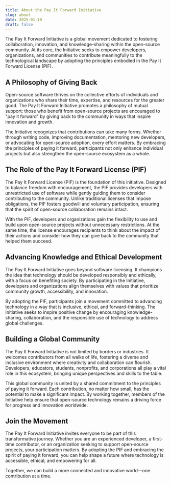 ```yaml
---
title: About the Pay It Forward Initiative
slug: about
date: 2025-01-10
draft: false
---
```


The Pay It Forward Initiative is a global movement dedicated to fostering collaboration, innovation, and knowledge-sharing within the open-source community. At its core, the Initiative seeks to empower developers, organizations, and communities to contribute meaningfully to the technological landscape by adopting the principles embodied in the Pay It Forward License (PIF).

## A Philosophy of Giving Back
Open-source software thrives on the collective efforts of individuals and organizations who share their time, expertise, and resources for the greater good. The Pay It Forward Initiative promotes a philosophy of mutual support: those who benefit from open-source projects are encouraged to "pay it forward" by giving back to the community in ways that inspire innovation and growth.

The Initiative recognizes that contributions can take many forms. Whether through writing code, improving documentation, mentoring new developers, or advocating for open-source adoption, every effort matters. By embracing the principles of paying it forward, participants not only enhance individual projects but also strengthen the open-source ecosystem as a whole.

## The Role of the Pay It Forward License (PIF)
The Pay It Forward License (PIF) is the foundation of this initiative. Designed to balance freedom with encouragement, the PIF provides developers with unrestricted use of software while gently guiding them to consider contributing to the community. Unlike traditional licenses that impose obligations, the PIF fosters goodwill and voluntary participation, ensuring that the spirit of open-source collaboration remains intact.

With the PIF, developers and organizations gain the flexibility to use and build upon open-source projects without unnecessary restrictions. At the same time, the license encourages recipients to think about the impact of their actions and consider how they can give back to the community that helped them succeed.

## Advancing Knowledge and Ethical Development
The Pay It Forward Initiative goes beyond software licensing. It champions the idea that technology should be developed responsibly and ethically, with a focus on benefiting society. By participating in the Initiative, developers and organizations align themselves with values that prioritize community growth, accessibility, and innovation.

By adopting the PIF, participants join a movement committed to advancing technology in a way that is inclusive, ethical, and forward-thinking. The Initiative seeks to inspire positive change by encouraging knowledge-sharing, collaboration, and the responsible use of technology to address global challenges.

## Building a Global Community
The Pay It Forward Initiative is not limited by borders or industries. It welcomes contributors from all walks of life, fostering a diverse and inclusive environment where creativity and collaboration can flourish. Developers, educators, students, nonprofits, and corporations all play a vital role in this ecosystem, bringing unique perspectives and skills to the table.

This global community is united by a shared commitment to the principles of paying it forward. Each contribution, no matter how small, has the potential to make a significant impact. By working together, members of the Initiative help ensure that open-source technology remains a driving force for progress and innovation worldwide.

## Join the Movement
The Pay It Forward Initiative invites everyone to be part of this transformative journey. Whether you are an experienced developer, a first-time contributor, or an organization seeking to support open-source projects, your participation matters. By adopting the PIF and embracing the spirit of paying it forward, you can help shape a future where technology is accessible, ethical, and empowering for all.

Together, we can build a more connected and innovative world—one contribution at a time.